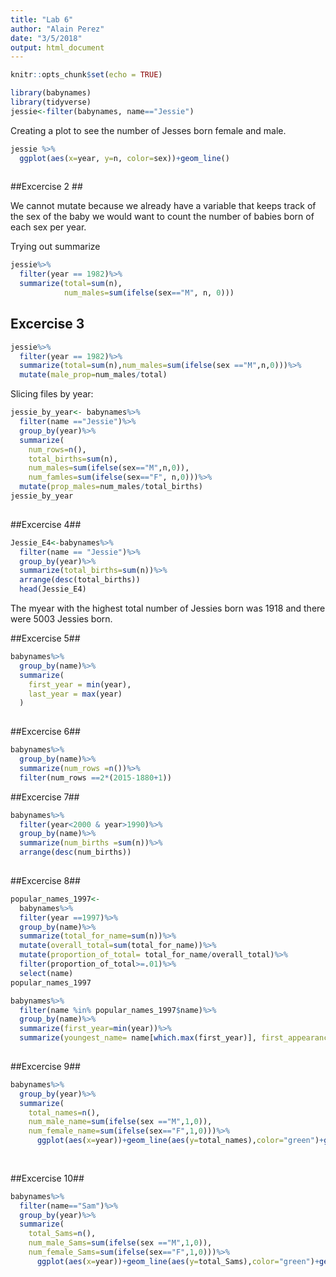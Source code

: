 ```yaml
---
title: "Lab 6"
author: "Alain Perez"
date: "3/5/2018"
output: html_document
---
```


```r
knitr::opts_chunk$set(echo = TRUE)
```

```r

library(babynames)
library(tidyverse)
jessie<-filter(babynames, name=="Jessie")


```
Creating a plot to see the number of Jesses born female and male.

```r
jessie %>%
  ggplot(aes(x=year, y=n, color=sex))+geom_line()
  


```

##Excercise 2 ##

We cannot mutate because we already have a variable that keeps track of the sex of the baby we would want to count the number of babies born of each sex per year.

Trying out summarize

```r
jessie%>%
  filter(year == 1982)%>%
  summarize(total=sum(n),
            num_males=sum(ifelse(sex=="M", n, 0)))

```
## Excercise 3 ##
```r
jessie%>%
  filter(year == 1982)%>%
  summarize(total=sum(n),num_males=sum(ifelse(sex =="M",n,0)))%>%
  mutate(male_prop=num_males/total)
```

Slicing files by year:

```r
jessie_by_year<- babynames%>%
  filter(name =="Jessie")%>%
  group_by(year)%>%
  summarize(
    num_rows=n(),
    total_births=sum(n),
    num_males=sum(ifelse(sex=="M",n,0)),
    num_famles=sum(ifelse(sex=="F", n,0)))%>%
  mutate(prop_males=num_males/total_births)
jessie_by_year
    
```
##Excercise 4##
```r
Jessie_E4<-babynames%>%
  filter(name == "Jessie")%>%
  group_by(year)%>%
  summarize(total_births=sum(n))%>%
  arrange(desc(total_births))
  head(Jessie_E4)

```
The myear with the highest total number of Jessies born was 1918 and there were 5003 Jessies born.

##Excercise 5##

```r
babynames%>%
  group_by(name)%>%
  summarize(
    first_year = min(year),
    last_year = max(year)
  )
  
```

##Excercise 6##

```r
babynames%>%
  group_by(name)%>%
  summarize(num_rows =n())%>%
  filter(num_rows ==2*(2015-1880+1))

```

##Excercise 7##

```r
babynames%>%
  filter(year<2000 & year>1990)%>%
  group_by(name)%>%
  summarize(num_births =sum(n))%>%
  arrange(desc(num_births))
  
```

##Excercise 8##

```r
popular_names_1997<-
  babynames%>%
  filter(year ==1997)%>%
  group_by(name)%>%
  summarize(total_for_name=sum(n))%>%
  mutate(overall_total=sum(total_for_name))%>%
  mutate(proportion_of_total= total_for_name/overall_total)%>%
  filter(proportion_of_total>=.01)%>%
  select(name)
popular_names_1997

babynames%>%
  filter(name %in% popular_names_1997$name)%>%
  group_by(name)%>%
  summarize(first_year=min(year))%>%
  summarize(youngest_name= name[which.max(first_year)], first_appearance= max(first_year))
  

```
##Excercise 9##

```r
babynames%>%
  group_by(year)%>%
  summarize(
    total_names=n(),
    num_male_name=sum(ifelse(sex =="M",1,0)),
    num_female_name=sum(ifelse(sex=="F",1,0)))%>%
      ggplot(aes(x=year))+geom_line(aes(y=total_names),color="green")+geom_line(aes(y=num_male_name), color="blue")+geom_line(aes(y=num_female_name), color="red")+ylab("Number of different names")
    
  


```

##Excercise 10##

```r
babynames%>%
  filter(name=="Sam")%>%
  group_by(year)%>%
  summarize(
    total_Sams=n(),
    num_male_Sams=sum(ifelse(sex =="M",1,0)),
    num_female_Sams=sum(ifelse(sex=="F",1,0)))%>%
      ggplot(aes(x=year))+geom_line(aes(y=total_Sams),color="green")+geom_line(aes(y=num_male_Sams), color="blue")+geom_line(aes(y=num_female_Sams), color="red")+ylab("Total Sams born/year")
    


```